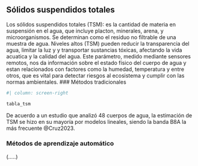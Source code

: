 ## Sólidos suspendidos totales

Los sólidos suspendidos totales (TSM): es la cantidad de materia en suspensión en el agua, que incluye placton, minerales, arena, y microorganismos. Se determinan como el residuo no filtrable de una muestra de agua. Niveles altos (TSM) pueden reducir la transparencia del agua, limitar la luz y y transportar sustancias tóxicas, afectando la vida acuatica y la calidad del agua.
Este parámetro, medido mediante sensores remotos, nos da información sobre el estado físico del cuerpo de agua y estan relacionados con factores como la humedad, temperatura y entre otros, que es vital para detectar riesgos al ecosistema y cumplir con las normas ambientales. 
### Métodos tradicionales

```r
#| column: screen-right

tabla_tsm
```

De acuerdo a un estudio que analizó 48 cuerpos de agua, la estimación de TSM se hizo en su mayoría por modelos lineales, siendo la banda B8A la más frecuente @Cruz2023.

### Métodos de aprendizaje automático

(.....)

